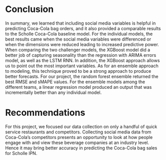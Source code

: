 # Conclusion {.unnumbered}

In summary, we learned that including social media variables is helpful in predicting Coca-Cola bag orders, and it also provided a comparable results to the Scholle Coca-Cola baseline model.  For the individual models, the best results came when the social media variables were differenced or when the dimensions were reduced leading to increased predictive power.  When comparing the two challenger models, the XGBoost model did a better job of capturing seasonality than the regression with ARIMA errors model, as well as the LSTM RNN.  In addition, the XGBoost approach allows us to point out the most important variables.
As for an ensemble approach to modeling, this technique proved to be a strong approach to produce better forecasts.  For our project, the random forest ensemble returned the best RMSE and sMAPE values.  For the ensemble models among the different teams, a linear regression model produced an output that was incrementally better than any individual model.





# Recommendations {.unnumbered}

For this project, we focused our data collection on only a handful of quick service restaurants and competitors.  Collecting social media data from Coca-Cola’s competitors presents an opportunity to look at how people engage with and view these beverage companies at an industry level. Hence it may bring better accuracy in predicting the Coca-Cola bag sales for Scholle IPN.
 
